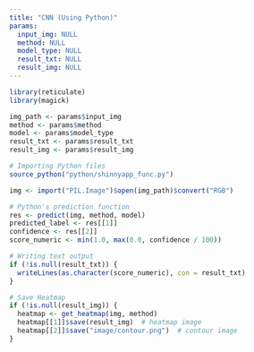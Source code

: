 ```yaml
---
title: "CNN (Using Python)"
params:
  input_img: NULL
  method: NULL
  model_type: NULL
  result_txt: NULL
  result_img: NULL
---
```


```r
library(reticulate)
library(magick)

img_path <- params$input_img
method <- params$method
model <- params$model_type
result_txt <- params$result_txt
result_img <- params$result_img

# Importing Python files
source_python("python/shinnyapp_func.py")

img <- import("PIL.Image")$open(img_path)$convert("RGB")

# Python's prediction function
res <- predict(img, method, model)
predicted_label <- res[[1]]
confidence <- res[[2]]
score_numeric <- min(1.0, max(0.0, confidence / 100))

# Writing text output
if (!is.null(result_txt)) {
  writeLines(as.character(score_numeric), con = result_txt)
}

# Save Heatmap
if (!is.null(result_img)) {
  heatmap <- get_heatmap(img, method)
  heatmap[[1]]$save(result_img)  # heatmap image
  heatmap[[2]]$save("image/contour.png")  # contour image
}
```
